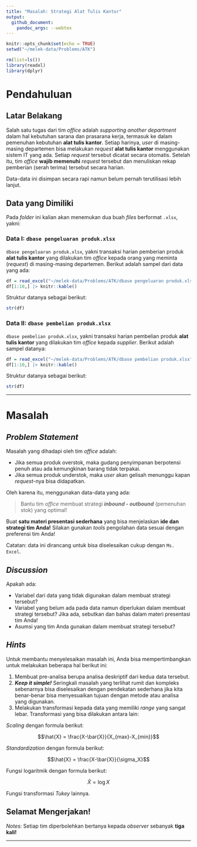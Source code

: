 ```yaml
---
title: "Masalah: Strategi Alat Tulis Kantor"
output: 
  github_document:
    pandoc_args: --webtex
---
```


```r
knitr::opts_chunk$set(echo = TRUE)
setwd("~/melek-data/Problems/ATK")

rm(list=ls())
library(readxl)
library(dplyr)
```

# Pendahuluan

## Latar Belakang

Salah satu tugas dari tim _office_ adalah _supporting another department_ dalam hal kebutuhan sarana dan prasarana kerja, termasuk ke dalam pemenuhan kebutuhan __alat tulis kantor__. Setiap harinya, _user_ di masing-masing departemen bisa melakukan _request_ __alat tulis kantor__ menggunakan sistem IT yang ada. Setiap _request_ tersebut dicatat secara otomatis. Setelah itu, tim _office_ __wajib memenuhi__ _request_ tersebut dan menuliskan rekap pemberian (serah terima) tersebut secara harian.

Data-data ini disimpan secara rapi namun belum pernah terutilisasi lebih lanjut.

## Data yang Dimiliki

Pada _folder_ ini kalian akan menemukan dua buah _files_ berformat `.xlsx`, yakni:

### __Data I__: `dbase pengeluaran produk.xlsx`

`dbase pengeluaran produk.xlsx`, yakni transaksi harian pemberian produk __alat tulis kantor__ yang dilakukan tim _office_ kepada orang yang meminta (_request_) di masing-masing departemen. Berikut adalah sampel dari data yang ada:

```r
df = read_excel("~/melek-data/Problems/ATK/dbase pengeluaran produk.xlsx")
df[1:10,] |> knitr::kable()
```

Struktur datanya sebagai berikut:

```r
str(df)
```

### __Data II__: `dbase pembelian produk.xlsx`

`dbase pembelian produk.xlsx`, yakni transaksi harian pembelian produk __alat tulis kantor__ yang dilakukan tim _office_ kepada _supplier_. Berikut adalah sampel datanya:

```r
df = read_excel("~/melek-data/Problems/ATK/dbase pembelian produk.xlsx")
df[1:10,] |> knitr::kable()
```

Struktur datanya sebagai berikut:

```r
str(df)
```

---

# Masalah

## _Problem Statement_

Masalah yang dihadapi oleh tim _office_ adalah:

- Jika semua produk overstok, maka gudang penyimpanan berpotensi penuh atau ada kemungkinan barang tidak terpakai.
- Jika semua produk understok, maka _user_ akan gelisah menunggu kapan _request_-nya bisa didapatkan.

Oleh karena itu, menggunakan data-data yang ada:

> Bantu tim _office_ membuat strategi ___inbound - outbound___ (pemenuhan stok) yang optimal!

Buat __satu materi presentasi sederhana__ yang bisa menjelaskan __ide dan strategi tim Anda!__ Silakan gunakan _tools_ pengolahan data sesuai dengan preferensi tim Anda!

Catatan: data ini dirancang untuk bisa diselesaikan cukup dengan `Ms. Excel`.

## _Discussion_

Apakah ada:

- Variabel dari data yang tidak digunakan dalam membuat strategi tersebut?
- Variabel yang belum ada pada data namun diperlukan dalam membuat strategi tersebut? Jika ada, sebutkan dan bahas dalam materi presentasi tim Anda!
- Asumsi yang tim Anda gunakan dalam membuat strategi tersebut?


## _Hints_

Untuk membantu menyelesaikan masalah ini, Anda bisa mempertimbangkan untuk melakukan beberapa hal berikut ini:

1. Membuat pre-analisa berupa analisa deskriptif dari kedua data tersebut.
1. ___Keep it simple!___ Seringkali masalah yang terlihat rumit dan kompleks sebenarnya bisa diselesaikan dengan pendekatan sederhana jika kita benar-benar bisa menyesuaikan tujuan dengan metode atau analisa yang digunakan.
1. Melakukan transformasi kepada data yang memiliki _range_ yang sangat lebar. Transformasi yang bisa dilakukan antara lain:

_Scaling_ dengan formula berikut: 

$$\hat{X} = \frac{X-\bar{X}}{X_{max}-X_{min}}$$

_Standardization_ dengan formula berikut: 

$$\hat{X} = \frac{X-\bar{X}}{\sigma_X}$$

Fungsi logaritmik dengan formula berikut: 

$$\hat{X} = \log{X}$$

Fungsi transformasi _Tukey_ lainnya.
    
## Selamat Mengerjakan!

_Notes:_ Setiap tim diperbolehkan bertanya kepada _observer_ sebanyak __tiga kali!__

---
